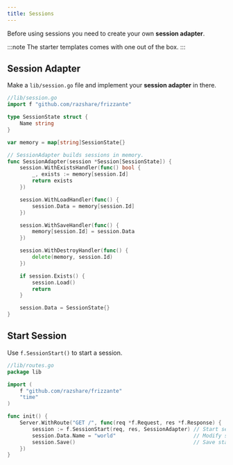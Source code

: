 ```yaml
---
title: Sessions
---
```



Before using sessions you need to create your own **session adapter**.

:::note
The starter templates comes with one out of the box.
:::

## Session Adapter

Make a `lib/session.go` file and implement your **session adapter** in there.

```go
//lib/session.go
import f "github.com/razshare/frizzante"

type SessionState struct {
	Name string
}

var memory = map[string]SessionState{}

// SessionAdapter builds sessions in memory.
func SessionAdapter(session *Session[SessionState]) {
	session.WithExistsHandler(func() bool {
		_, exists := memory[session.Id]
		return exists
	})

	session.WithLoadHandler(func() {
		session.Data = memory[session.Id]
	})

	session.WithSaveHandler(func() {
		memory[session.Id] = session.Data
	})

	session.WithDestroyHandler(func() {
		delete(memory, session.Id)
	})

	if session.Exists() {
		session.Load()
		return
	}

	session.Data = SessionState{}
}
```

## Start Session

Use `f.SessionStart()` to start a session.

```go
//lib/routes.go
package lib

import (
    f "github.com/razshare/frizzante"
    "time"
)

func init() {
	Server.WithRoute("GET /", func(req *f.Request, res *f.Response) {
		session := f.SessionStart(req, res, SessionAdapter) // Start session.
		session.Data.Name = "world"                         // Modify state.
		session.Save()                                      // Save state changes.
	})
}
```